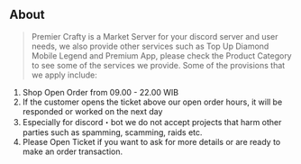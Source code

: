 ## About

> Premier Crafty is a Market Server for your discord server and user needs, we also provide other services such as Top Up Diamond Mobile Legend and Premium App, please check the Product Category to see some of the services we provide. Some of the provisions that we apply include:

1. Shop Open Order from 09.00 - 22.00 WIB 
2. If the customer opens the ticket above our open order hours, it will be responded or worked on the next day
3. Especially for discord・bot we do not accept projects that harm other parties such as spamming, scamming, raids etc.
4. Please Open Ticket if you want to ask for more details or are ready to make an order transaction.